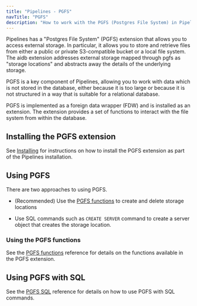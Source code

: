 ```yaml
---
title: "Pipelines - PGFS"
navTitle: "PGFS"
description: "How to work with the PGFS (Postgres File System) in Pipelines."
---
```


Pipelines has a "Postgres File System" (PGFS) extension that allows you to access external storage. In particular, it allows you to store and retrieve files from either a public or private S3-compatible bucket or a local file system. The aidb extension addresses external storage mapped through pgfs as "storage locations" and abstracts away the details of the underlying storage.

PGFS is a key component of Pipelines, allowing you to work with data which is not stored in the database, either because it is too large or because it is not structured in a way that is suitable for a relational database.

PGFS is implemented as a foreign data wrapper (FDW) and is installed as an extension. The extension provides a set of functions to interact with the file system from within the database.

## Installing the PGFS extension

See [Installing](../installing) for instructions on how to install the PGFS extension as part of the Pipelines installation.

## Using PGFS

There are two approaches to using PGFS. 

* (Recommended) Use the [PGFS functions](functions) to create and delete storage locations

* Use SQL commands such as `CREATE SERVER` command to create a server object that creates the storage location.

### Using the PGFS functions

See the [PGFS functions](functions) reference for details on the functions available in the PGFS extension.

## Using PGFS with SQL

See the [PGFS SQL](sql) reference for details on how to use PGFS with SQL commands.
